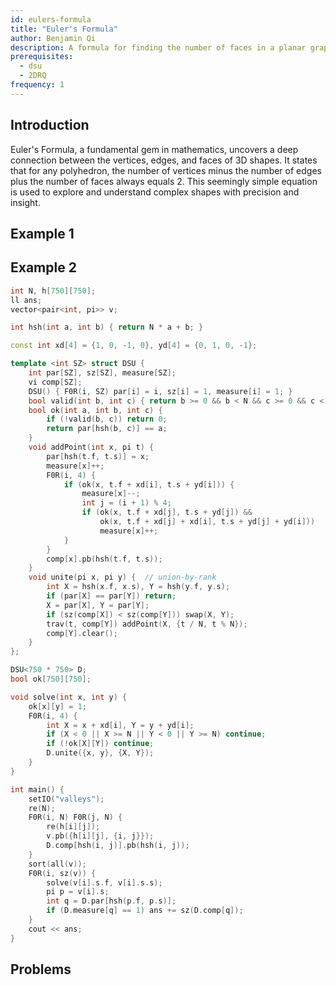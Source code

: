 ```yaml
---
id: eulers-formula
title: "Euler's Formula"
author: Benjamin Qi
description: A formula for finding the number of faces in a planar graph.
prerequisites:
  - dsu
  - 2DRQ
frequency: 1
---
```


## Introduction

Euler's Formula, a fundamental gem in mathematics, uncovers a deep connection between the vertices, edges, and faces of 3D shapes. It states that for any polyhedron, the number of vertices minus the number of edges plus the number of faces always equals 2. This seemingly simple equation is used to explore and understand complex shapes with precision and insight.

## Example 1

<FocusProblem problem="land of the rainbow gold" />

<IncompleteSection />

## Example 2

<FocusProblem problem="valleys" />

<IncompleteSection />

```cpp
int N, h[750][750];
ll ans;
vector<pair<int, pi>> v;

int hsh(int a, int b) { return N * a + b; }

const int xd[4] = {1, 0, -1, 0}, yd[4] = {0, 1, 0, -1};

template <int SZ> struct DSU {
	int par[SZ], sz[SZ], measure[SZ];
	vi comp[SZ];
	DSU() { F0R(i, SZ) par[i] = i, sz[i] = 1, measure[i] = 1; }
	bool valid(int b, int c) { return b >= 0 && b < N && c >= 0 && c < N; }
	bool ok(int a, int b, int c) {
		if (!valid(b, c)) return 0;
		return par[hsh(b, c)] == a;
	}
	void addPoint(int x, pi t) {
		par[hsh(t.f, t.s)] = x;
		measure[x]++;
		F0R(i, 4) {
			if (ok(x, t.f + xd[i], t.s + yd[i])) {
				measure[x]--;
				int j = (i + 1) % 4;
				if (ok(x, t.f + xd[j], t.s + yd[j]) &&
				    ok(x, t.f + xd[j] + xd[i], t.s + yd[j] + yd[i]))
					measure[x]++;
			}
		}
		comp[x].pb(hsh(t.f, t.s));
	}
	void unite(pi x, pi y) {  // union-by-rank
		int X = hsh(x.f, x.s), Y = hsh(y.f, y.s);
		if (par[X] == par[Y]) return;
		X = par[X], Y = par[Y];
		if (sz(comp[X]) < sz(comp[Y])) swap(X, Y);
		trav(t, comp[Y]) addPoint(X, {t / N, t % N});
		comp[Y].clear();
	}
};

DSU<750 * 750> D;
bool ok[750][750];

void solve(int x, int y) {
	ok[x][y] = 1;
	F0R(i, 4) {
		int X = x + xd[i], Y = y + yd[i];
		if (X < 0 || X >= N || Y < 0 || Y >= N) continue;
		if (!ok[X][Y]) continue;
		D.unite({x, y}, {X, Y});
	}
}

int main() {
	setIO("valleys");
	re(N);
	F0R(i, N) F0R(j, N) {
		re(h[i][j]);
		v.pb({h[i][j], {i, j}});
		D.comp[hsh(i, j)].pb(hsh(i, j));
	}
	sort(all(v));
	F0R(i, sz(v)) {
		solve(v[i].s.f, v[i].s.s);
		pi p = v[i].s;
		int q = D.par[hsh(p.f, p.s)];
		if (D.measure[q] == 1) ans += sz(D.comp[q]);
	}
	cout << ans;
}
```

## Problems

<Problems problems="other" />
